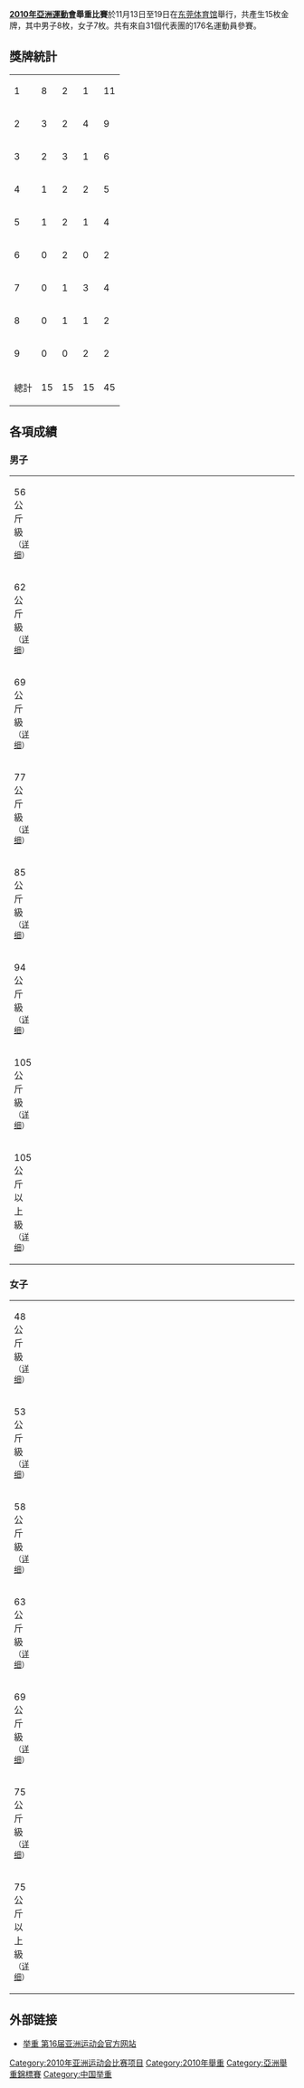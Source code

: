 {{2010年亚运会举重}}
'''[[2010年亞洲運動會|2010年亞洲運動會]]舉重比賽'''於11月13日至19日在[[东莞体育馆|东莞体育馆]]舉行，共產生15枚金牌，其中男子8枚，女子7枚。共有來自31個代表團的176名運動員參賽。

== 獎牌統計 ==
{| {{RankedMedalTable|class=wikitable sortable}}
|-
| 1 ||align=left| {{flagIOC2|CHN|2010年亞洲運動會}} || 8 || 2 || 1 || 11
|-
| 2 ||align=left| {{flagIOC2|KAZ|2010年亞洲運動會}} || 3 || 2 || 4 || 9
|-
| 3 ||align=left| {{flagIOC2|PRK|2010年亞洲運動會}} || 2 || 3 || 1 || 6
|-
| 4 ||align=left| {{flagIOC2|KOR|2010年亞洲運動會}} || 1 || 2 || 2 || 5
|-
| 5 ||align=left| {{flagIOC2|IRI|2010年亞洲運動會}} || 1 || 2 || 1 || 4
|-
| 6 ||align=left| {{flagIOC2|UZB|2010年亞洲運動會}} || 0 || 2 || 0 || 2
|-
| 7 ||align=left| {{flagIOC2|INA|2010年亞洲運動會}} || 0 || 1 || 3 || 4
|-
| 8 ||align=left| {{flagIOC2|THA|2010年亞洲運動會}} || 0 || 1 || 1 || 2
|-
| 9 ||align=left| {{flagIOC2|TPE|2010年亞洲運動會}} || 0 || 0 || 2 || 2
|- class="sortbottom"
!colspan=2| 總計 || 15 || 15 || 15 || 45
|}

== 各項成績 ==
=== 男子 ===
{| {{MedalistTable|type=項目|columns=1|labelwidth=180px|style=font-size:small;}}
|-
| 56公斤級<small>（[[2010年亚洲运动会举重比赛_-_男子56公斤级|详细]]）</small>
| {{flagIOC2athlete|[[吴景彪|吴景彪]]|CHN|2010年亞洲運動會}}
| {{flagIOC2athlete|[[車金鐵|車金鐵]]|PRK|2010年亞洲運動會}}
| {{flagIOC2athlete|[[查迪·塞蒂亞迪|查迪·塞蒂亞迪]]|INA|2010年亞洲運動會}}
|-
| 62公斤級<small>（[[2010年亚洲运动会举重比赛_-_男子62公斤级|详细]]）</small>
| {{flagIOC2athlete|[[张杰_(举重运动员)|张杰]]|CHN|2010年亞洲運動會}}
| {{flagIOC2athlete|[[金恩国|金恩国]]|PRK|2010年亞洲運動會}}
| {{flagIOC2athlete|[[埃科·尤利·伊拉万|埃科·尤利·伊拉万]]|INA|2010年亞洲運動會}}
|-
| 69公斤級<small>（[[2010年亚洲运动会举重比赛_-_男子69公斤级|详细]]）</small>
| {{flagIOC2athlete|[[金锦锡|金锦锡]]|PRK|2010年亞洲運動會}}
| {{flagIOC2athlete|[[莫尔塔扎·礼萨扬|莫尔塔扎·礼萨扬]]|IRI|2010年亞洲運動會}}
| {{flagIOC2athlete|[[特里亚特诺|特里亚特诺]]|INA|2010年亞洲運動會}}
|- 
| 77公斤級<small>（[[2010年亚洲运动会举重比赛_-_男子77公斤级|详细]]）</small>
| {{flagIOC2athlete|[[方金哲|方金哲]]|PRK|2010年亞洲運動會}}
| width=200| {{flagIOC2athlete|[[基里尔·帕夫洛夫|基里尔·帕夫洛夫]]|KAZ|2010年亞洲運動會}}
| width=200| {{flagIOC2athlete|[[道连·绍耶捷耶夫|道连·绍耶捷耶夫]]|KAZ|2010年亞洲運動會}}
|-
| 85公斤級<small>（[[2010年亚洲运动会举重比赛_-_男子85公斤级|详细]]）</small>
| {{flagIOC2athlete|[[陸永_(舉重運動員)|陸永]]|CHN|2010年亞洲運動會}} 
| width=200| {{flagIOC2athlete|[[曼苏尔别克·恰舍莫夫|曼苏尔别克·恰舍莫夫]]|UZB|2010年亞洲運動會}} 
| {{flagIOC2athlete|[[金光勋|金光勋]]|KOR|2010年亞洲運動會}} 
|-
| 94公斤級<small>（[[2010年亚洲运动会举重比赛_-_男子94公斤级|详细]]）</small>
| width=200| {{flagIOC2athlete|[[伊利亚·伊雷因|伊利亚·伊雷因]]|KAZ|2010年亞洲運動會}} 
| width=200| {{flagIOC2athlete|[[易卜拉希米·法尔博德·卡马沙利|易卜拉希米·法尔博德·卡马沙利]]|IRI|2010年亞洲運動會}} 
| {{flagIOC2athlete|[[金珉在|金珉在]]|KOR|2010年亞洲運動會}} 
|-
| 105公斤級<small>（[[2010年亚洲运动会举重比赛_-_男子105公斤级|详细]]）</small>
| {{flagIOC2athlete|[[杨哲_(举重运动员)|杨哲]]|CHN|2010年亞洲運動會}}
| width=200| {{flagIOC2athlete|[[伊万·叶夫列莫夫|伊万·叶夫列莫夫]]|UZB|2010年亞洲運動會}} 
| width=200| {{flagIOC2athlete|[[谢尔盖·伊斯托明_(举重运动员)|谢尔盖·伊斯托明]]|KAZ|2010年亞洲運動會}} 
|-
| 105公斤以上級<small>（[[2010年亚洲运动会举重比赛_-_男子105公斤以上级|详细]]）</small>
| width=200| {{flagIOC2athlete|[[贝赫达德·萨利米-库尔达西亚比|贝赫达德·萨利米-库尔达西亚比]]|IRI|2010年亞洲運動會}} 
| {{flagIOC2athlete|[[全商扦|全商扦]]|KOR|2010年亞洲運動會}} 
| width=200| {{flagIOC2athlete|[[阿努希-拉瓦尼·哈姆拉巴德|阿努希-拉瓦尼·哈姆拉巴德]]|IRI|2010年亞洲運動會}} 
|}

=== 女子 ===
{| {{MedalistTable|type=項目|columns=1|labelwidth=180px|style=font-size:small;}}
|-
| 48公斤級<small>（[[2010年亚洲运动会举重比赛_-_女子48公斤级|详细]]）</small>
| {{flagIOC2athlete|[[王明娟|王明娟]]|CHN|2010年亞洲運動會}}
| {{flagIOC2athlete|[[本西麗·勞西里恭|本西麗·勞西里恭]]|THA|2010年亞洲運動會}}
| {{flagIOC2athlete|[[陳葦綾|陳葦綾]]|TPE|2010年亞洲運動會}}
|-
| 53公斤級<small>（[[2010年亚洲运动会举重比赛_-_女子53公斤级|详细]]）</small>
| {{flagIOC2athlete|[[李萍_(举重运动员)|李萍]]|CHN|2010年亞洲運動會}}
| width=200| {{flagIOC2athlete|[[祖利菲娅·钦尚洛|祖利菲娅·钦尚洛]]|KAZ|2010年亞洲運動會}}
| width=200| {{flagIOC2athlete|[[巴帕瓦迪·乍伦拉达那达拉恭|巴帕瓦迪·乍伦拉达那达拉恭]]|THA|2010年亞洲運動會}}
|-
| 58公斤級<small>（[[2010年亚洲运动会举重比赛_-_女子58公斤级|详细]]）</small>
| {{flagIOC2athlete|[[李雪英|李雪英]]|CHN|2010年亞洲運動會}}
| {{flagIOC2athlete|[[朴贤淑|朴贤淑]]|PRK|2010年亞洲運動會}}
| {{flagIOC2athlete|[[钟春美|钟春美]]|PRK|2010年亞洲運動會}}
|-
| 63公斤級<small>（[[2010年亚洲运动会举重比赛_-_女子63公斤级|详细]]）</small>
| width=200| {{flagIOC2athlete|[[迈娅·马内扎|迈娅·马内扎]]|KAZ|2010年亞洲運動會}}
| {{flagIOC2athlete|[[金秀琼|金秀琼]]|KOR|2010年亞洲運動會}}
| {{flagIOC2athlete|[[陈爱婵|陈爱婵]]|CHN|2010年亞洲運動會}}    
|-
| 69公斤級<small>（[[2010年亚洲运动会举重比赛_-_女子69公斤级|详细]]）</small>
| {{flagIOC2athlete|[[刘春红|刘春红]]|CHN|2010年亞洲運動會}}
| {{flagIOC2athlete|[[辛塔·达马里亚尼|辛塔·达马里亚尼]]|INA|2010年亞洲運動會}}
| {{flagIOC2athlete|[[王雅珍|王雅珍]]|TPE|2010年亞洲運動會}}
|-
| 75公斤級<small>（[[2010年亚洲运动会举重比赛_-_女子75公斤级|详细]]）</small>
| width=200| {{flagIOC2athlete|[[斯韦特兰娜·波多别多娃|斯韦特兰娜·波多别多娃]]|KAZ|2010年亞洲運動會}}
| {{flagIOC2athlete|[[曹磊_(舉重運動員)|曹磊]]|CHN|2010年亞洲運動會}}
| width=200| {{flagIOC2athlete|[[塔季扬娜·赫罗莫娃|塔季扬娜·赫罗莫娃]]|KAZ|2010年亞洲運動會}}
|-
| 75公斤以上級<small>（[[2010年亚洲运动会举重比赛_-_女子75公斤以上级|详细]]）</small>
| {{flagIOC2athlete|[[张美蘉|张美蘉]]|KOR|2010年亞洲運動會}}
| {{flagIOC2athlete|[[孟苏平|孟苏平]]|CHN|2010年亞洲運動會}}
| width=200| {{flagIOC2athlete|[[玛丽亚·格拉博韦特斯卡娅|玛丽亚·格拉博韦特斯卡娅]]|KAZ|2010年亞洲運動會}}
|}

== 外部链接 ==
*[http://www.gz2010.cn/08/0304/16/4673TPA000780015.html 举重 第16届亚洲运动会官方网站]{{Wayback|url=http://www.gz2010.cn/08/0304/16/4673TPA000780015.html |date=20190617112351 }}

{{2010年亚洲运动会项目}}
{{亞洲運動會舉重比賽}}
{{亞洲舉重錦標賽}}
[[Category:2010年亚洲运动会比赛项目|Category:2010年亚洲运动会比赛项目]]
[[Category:2010年舉重|Category:2010年舉重]]
[[Category:亞洲舉重錦標賽|Category:亞洲舉重錦標賽]]
[[Category:中国举重|Category:中国举重]]